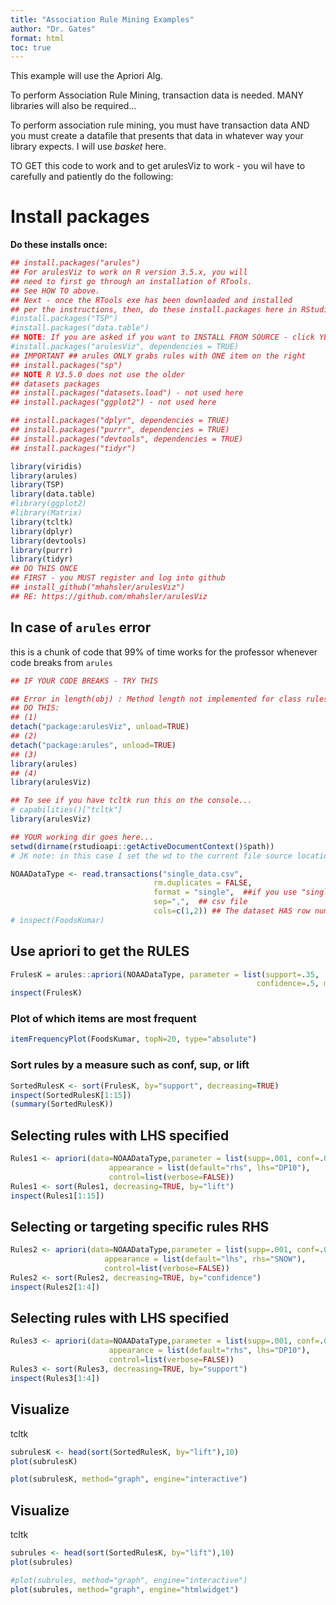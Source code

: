 ```yaml
---
title: "Association Rule Mining Examples"
author: "Dr. Gates"
format: html
toc: true
---
```



This example will use the Apriori Alg.

To perform Association Rule Mining, transaction data is needed. 
MANY libraries will also be required... 

To perform association rule mining, you must have transaction data AND you must create a datafile that presents that data in whatever way your library expects. I will use *basket* here.


TO GET this code to work and to get arulesViz to work - 
you wil have to carefully and patiently do the following:

# Install packages
**Do these installs once:**
```r
## install.packages("arules")
## For arulesViz to work on R version 3.5.x, you will
## need to first go through an installation of RTools. 
## See HOW TO above.
## Next - once the RTools exe has been downloaded and installed
## per the instructions, then, do these install.packages here in RStudio:
#install.packages("TSP")
#install.packages("data.table")
## NOTE: If you are asked if you want to INSTALL FROM SOURCE - click YES!
#install.packages("arulesViz", dependencies = TRUE)
## IMPORTANT ## arules ONLY grabs rules with ONE item on the right
## install.packages("sp")
## NOTE R V3.5.0 does not use the older
## datasets packages
## install.packages("datasets.load") - not used here
## install.packages("ggplot2") - not used here

## install.packages("dplyr", dependencies = TRUE)
## install.packages("purrr", dependencies = TRUE)
## install.packages("devtools", dependencies = TRUE)
## install.packages("tidyr")
```
```r
library(viridis)
library(arules)
library(TSP)
library(data.table)
#library(ggplot2)
#library(Matrix)
library(tcltk)
library(dplyr)
library(devtools)
library(purrr)
library(tidyr)
## DO THIS ONCE
## FIRST - you MUST register and log into github
## install_github("mhahsler/arulesViz")
## RE: https://github.com/mhahsler/arulesViz
```
## In case of `arules` error

this is a chunk of code that 99% of time works for the professor whenever code breaks from `arules`
```r
## IF YOUR CODE BREAKS - TRY THIS

## Error in length(obj) : Method length not implemented for class rules 
## DO THIS: 
## (1) 
detach("package:arulesViz", unload=TRUE)
## (2) 
detach("package:arules", unload=TRUE)
## (3) 
library(arules)
## (4) 
library(arulesViz)
```
```r
## To see if you have tcltk run this on the console...
# capabilities()["tcltk"]
library(arulesViz)
```

```r
## YOUR working dir goes here...
setwd(dirname(rstudioapi::getActiveDocumentContext()$path))
# JK note: in this case I set the wd to the current file source location
```


```r
NOAADataType <- read.transactions("single_data.csv",
                                rm.duplicates = FALSE, 
                                format = "single",  ##if you use "single" also use cols=c(1,2)
                                sep=",",  ## csv file
                                cols=c(1,2)) ## The dataset HAS row numbers
# inspect(FoodsKumar)
```
## Use apriori to get the RULES
```r

FrulesK = arules::apriori(NOAADataType, parameter = list(support=.35, 
                                                       confidence=.5, minlen=2))
inspect(FrulesK)
```
### Plot of which items are most frequent
```r
itemFrequencyPlot(FoodsKumar, topN=20, type="absolute")
```

### Sort rules by a measure such as conf, sup, or lift
```r
SortedRulesK <- sort(FrulesK, by="support", decreasing=TRUE)
inspect(SortedRulesK[1:15])
(summary(SortedRulesK))
```
## Selecting rules with LHS specified
```r
Rules1 <- apriori(data=NOAADataType,parameter = list(supp=.001, conf=.01, minlen=2),
                      appearance = list(default="rhs", lhs="DP10"),
                      control=list(verbose=FALSE))
Rules1 <- sort(Rules1, decreasing=TRUE, by="lift")
inspect(Rules1[1:15])
```

## Selecting or targeting specific rules  RHS
```r
Rules2 <- apriori(data=NOAADataType,parameter = list(supp=.001, conf=.01, minlen=2),
                     appearance = list(default="lhs", rhs="SNOW"),
                     control=list(verbose=FALSE))
Rules2 <- sort(Rules2, decreasing=TRUE, by="confidence")
inspect(Rules2[1:4])
```
## Selecting rules with LHS specified
```r
Rules3 <- apriori(data=NOAADataType,parameter = list(supp=.001, conf=.01, minlen=2),
                      appearance = list(default="rhs", lhs="DP10"),
                      control=list(verbose=FALSE))
Rules3 <- sort(Rules3, decreasing=TRUE, by="support")
inspect(Rules3[1:4])
```
## Visualize
tcltk
```r
subrulesK <- head(sort(SortedRulesK, by="lift"),10)
plot(subrulesK)

plot(subrulesK, method="graph", engine="interactive")
```
## Visualize
tcltk
```r
subrules <- head(sort(SortedRulesK, by="lift"),10)
plot(subrules)

#plot(subrules, method="graph", engine="interactive")
plot(subrules, method="graph", engine="htmlwidget")
```



